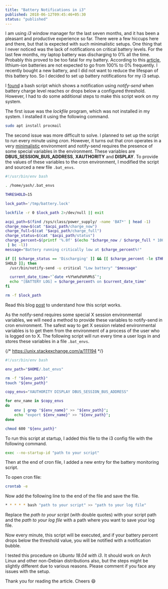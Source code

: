 ```yaml
---
title: "Battery Notifications in i3"
published: 2018-06-12T09:45:46+05:30
status: "published"
---
```


I am using _i3_ window manager for the last seven months, and it has been a
pleasant and productive experience so far. There were a few hiccups here and
there, but that is expected with such minimalistic setups. One thing that I
never noticed was the lack of notifications on critical battery levels. For the
last few months, my laptop battery was discharging to 0% all the time. Probably
this proved to be too fatal for my battery. According to this
[article](https://lifehacker.com/how-often-should-i-charge-my-gadgets-battery-to-prolong-5875162),
lithium-ion batteries are not expected to go from 100% to 0% frequently. I
recently bought a new battery, and I did not want to reduce the lifespan of this
battery too. So I decided to set up battery notifications for my i3 setup.

I [found](https://angelos.dev/2016/06/low-battery-notification-in-i3wm/) a bash
script which shows a notification using _notify-send_ when battery charge level
reaches or drops below a configured threshold. However, I had to do some
additional steps to make this script work on my system.

The first issue was the _lockfile_ program, which was not installed in my
system. I installed it using the following command.

```bash
sudo apt install procmail
```

The second issue was more difficult to solve. I planned to set up the script to
run every minute using _cron_. However, it turns out that cron operates in a
very
[minimalistic](https://askubuntu.com/questions/23009/why-crontab-scripts-are-not-working/23438#23438)
environment and notify-send requires the presence of some special variables in
the environment. These variables are **DBUS_SESSION_BUS_ADDRESS**,
**XAUTHORITY** and **DISPLAY**. To provide the values of these variables to the
cron environment, I modified the script and sourced a new file `.bat_envs`.

```bash
#!/usr/bin/env bash

. /home/yash/.bat_envs

THRESHOLD=15

lock_path='/tmp/battery.lock'

lockfile -r 0 $lock_path 2>/dev/null || exit

acpi_path=$(find /sys/class/power_supply/ -name 'BAT*' | head -1)
charge_now=$(cat "$acpi_path/charge_now")
charge_full=$(cat "$acpi_path/charge_full")
charge_status=$(cat "$acpi_path/status")
charge_percent=$(printf '%.0f' $(echo "$charge_now / $charge_full * 100"
 | bc -l))
message="Battery running critically low at $charge_percent%!"

if [[ $charge_status == 'Discharging' ]] && [[ $charge_percent -le $THRE
SHOLD ]]; then
  /usr/bin/notify-send -u critical "Low battery" "$message"

  current_date_time="`date +%Y%m%d%H%M%S`";
  echo "[BATTERY LOG] = $charge_percent% on $current_date_time"
fi

rm -f $lock_path
```

Read this blog
[post](https://angelos.dev/2016/06/low-battery-notification-in-i3wm/) to
understand how this script works.

As the notify-send requires some special X session environmental variables, we
will need a method to provide these variables to notify-send in cron
environment. The safest way to get X session related environmental variables is
to get them from the environment of a process of the user who is logged on to X.
The following script will run every time a user logs in and stores these
variables in a file `.bat_envs`.

{/* https://unix.stackexchange.com/a/111194 */}

```bash
#!/usr/bin/env bash

env_path="$HOME/.bat_envs"

rm -f "${env_path}"
touch "${env_path}"

copy_envs="XAUTHORITY DISPLAY DBUS_SESSION_BUS_ADDRESS"

for env_name in $copy_envs
do
    env | grep "${env_name}" >> "${env_path}";
    echo "export ${env_name}" >> "${env_path}";
done

chmod 600 "${env_path}"
```

To run this script at startup, I added this file to the i3 config file with the
following command.

```bash
exec --no-startup-id "path to your script"
```

Then at the end of cron file, I added a new entry for the battery monitoring
script.

To open cron file:

```bash
crontab -e
```

Now add the following line to the end of the file and save the file.

```bash
* * * * * bash "path to your script" >> "path to your log file"
```

Replace the _path to your script_ (with double quotes) with your script path and
the _path to your log file_ with a path where you want to save your log file.

Now every minute, this script will be executed, and if your battery percent
drops below the threshold value, you will be notified with a notification
bubble.

I tested this procedure on _Ubuntu 18.04 with i3_. It should work on Arch Linux
and other non-Debian distributions also, but the steps might be slightly
different due to various reasons. Please comment if you face any issues with the
setup.

Thank you for reading the article. Cheers 😄
